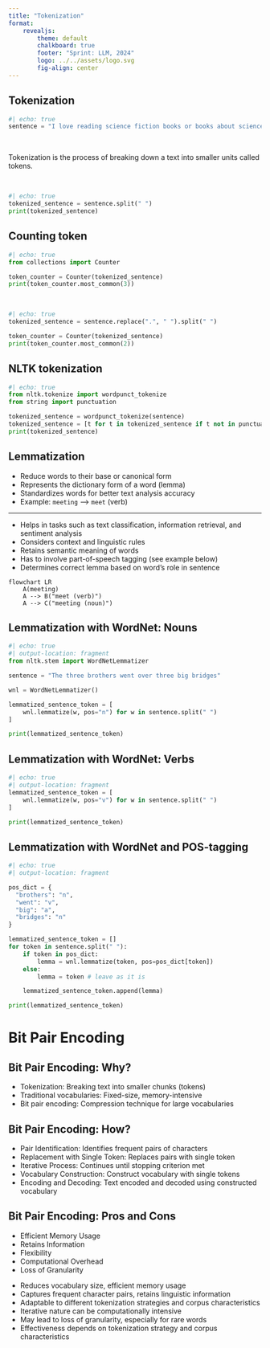 ```yaml
---
title: "Tokenization"
format: 
    revealjs:
        theme: default
        chalkboard: true
        footer: "Sprint: LLM, 2024"
        logo: ../../assets/logo.svg
        fig-align: center
---
```


## Tokenization


```python
#| echo: true
sentence = "I love reading science fiction books or books about science."
```

&nbsp;

::: {.fragment}
::: {.callout-note title="Definition"}
Tokenization is the process of breaking down a text into smaller units called tokens. 
:::
:::

&nbsp;

::: {.fragment}
```python
#| echo: true
tokenized_sentence = sentence.split(" ")
print(tokenized_sentence)
```
:::


## Counting token

```python
#| echo: true
from collections import Counter

token_counter = Counter(tokenized_sentence)
print(token_counter.most_common(3))
```

&nbsp;

::: {.fragment}
```python
#| echo: true
tokenized_sentence = sentence.replace(".", " ").split(" ")

token_counter = Counter(tokenized_sentence)
print(token_counter.most_common(2))
```
:::


## NLTK tokenization
```python
#| echo: true
from nltk.tokenize import wordpunct_tokenize
from string import punctuation

tokenized_sentence = wordpunct_tokenize(sentence)
tokenized_sentence = [t for t in tokenized_sentence if t not in punctuation]
print(tokenized_sentence)
```


## Lemmatization

- Reduce words to their base or canonical form
- Represents the dictionary form of a word (lemma)
- Standardizes words for better text analysis accuracy
- Example: `meeting` --> `meet` (verb)


---

- Helps in tasks such as text classification, information retrieval, and sentiment analysis
- Considers context and linguistic rules
- Retains semantic meaning of words
- Has to involve part-of-speech tagging (see example below)
- Determines correct lemma based on word's role in sentence

```mermaid
flowchart LR
    A(meeting)
    A --> B("meet (verb)")
    A --> C("meeting (noun)")
```


## Lemmatization with WordNet: Nouns

```python
#| echo: true
#| output-location: fragment
from nltk.stem import WordNetLemmatizer

sentence = "The three brothers went over three big bridges"

wnl = WordNetLemmatizer()

lemmatized_sentence_token = [
    wnl.lemmatize(w, pos="n") for w in sentence.split(" ")
]

print(lemmatized_sentence_token)
```


## Lemmatization with WordNet: Verbs

```python
#| echo: true
#| output-location: fragment
lemmatized_sentence_token = [
    wnl.lemmatize(w, pos="v") for w in sentence.split(" ")
]

print(lemmatized_sentence_token)
```


## Lemmatization with WordNet and POS-tagging
```python
#| echo: true
#| output-location: fragment

pos_dict = {
  "brothers": "n", 
  "went": "v",
  "big": "a",
  "bridges": "n"
}

lemmatized_sentence_token = []
for token in sentence.split(" "):
    if token in pos_dict:
        lemma = wnl.lemmatize(token, pos=pos_dict[token])
    else: 
        lemma = token # leave as it is

    lemmatized_sentence_token.append(lemma)

print(lemmatized_sentence_token)
```


# Bit Pair Encoding

## Bit Pair Encoding: Why?

- Tokenization: Breaking text into smaller chunks (tokens)
- Traditional vocabularies: Fixed-size, memory-intensive
- Bit pair encoding: Compression technique for large vocabularies

## Bit Pair Encoding: How?
- Pair Identification: Identifies frequent pairs of characters
- Replacement with Single Token: Replaces pairs with single token
- Iterative Process: Continues until stopping criterion met
- Vocabulary Construction: Construct vocabulary with single tokens
- Encoding and Decoding: Text encoded and decoded using constructed vocabulary

## Bit Pair Encoding: Pros and Cons
- Efficient Memory Usage
- Retains Information
- Flexibility
- Computational Overhead
- Loss of Granularity

::: {.notes}
- Reduces vocabulary size, efficient memory usage
- Captures frequent character pairs, retains linguistic information
- Adaptable to different tokenization strategies and corpus characteristics
- Iterative nature can be computationally intensive
- May lead to loss of granularity, especially for rare words
- Effectiveness depends on tokenization strategy and corpus characteristics
:::
